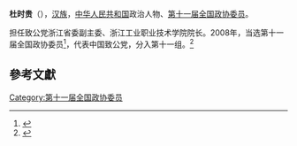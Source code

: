 '''杜时贵'''（{{bd|1962年||}}），[[汉族|汉族]]，[[中华人民共和国|中华人民共和国]]政治人物、[[第十一届全国政协委员|第十一届全国政协委员]]。

担任致公党浙江省委副主委、浙江工业职业技术学院院长。2008年，当选第十一届全国政协委员<ref>{{cite news|title=第十一届全国政协委员名单|url=http://www.indaa.com.cn/zt/2009qglh/zxzs/200903/t20090303_127573.html|accessdate=2013-04-09|newspaper=新华社北京1月25日电 中国人民政治协商会议第十一届全国委员会委员名单(共2237人，2008年1月25日政协第十届全国委员会常务委员会第二十次会议通过)|date=2008年1月25日|deadurl=yes|archiveurl=https://web.archive.org/web/20130928014403/http://www.indaa.com.cn/zt/2009qglh/zxzs/200903/t20090303_127573.html|archivedate=2013年9月28日|df=}}</ref>，代表中国致公党，分入第十一组。<ref>{{cite news|title=全国政协信息-杜时贵|url=http://www.cppcc.gov.cn/CMS/wylibary/showJcwyxtInfoWylibary.action?tabJcwyxt.guid=11W0003850&wytype=wjwy|accessdate=2013-04-11|newspaper=全国政协委员会|archive-date=2019-06-02|archive-url=https://web.archive.org/web/20190602041826/http://www.cppcc.gov.cn/CMS/wylibary/showJcwyxtInfoWylibary.action?tabJcwyxt.guid=11W0003850&wytype=wjwy|dead-url=no}}</ref>

==參考文獻==
{{reflist}}
{{中国政治人物小作品}}

[[Category:第十一届全国政协委员|Category:第十一届全国政协委员]]